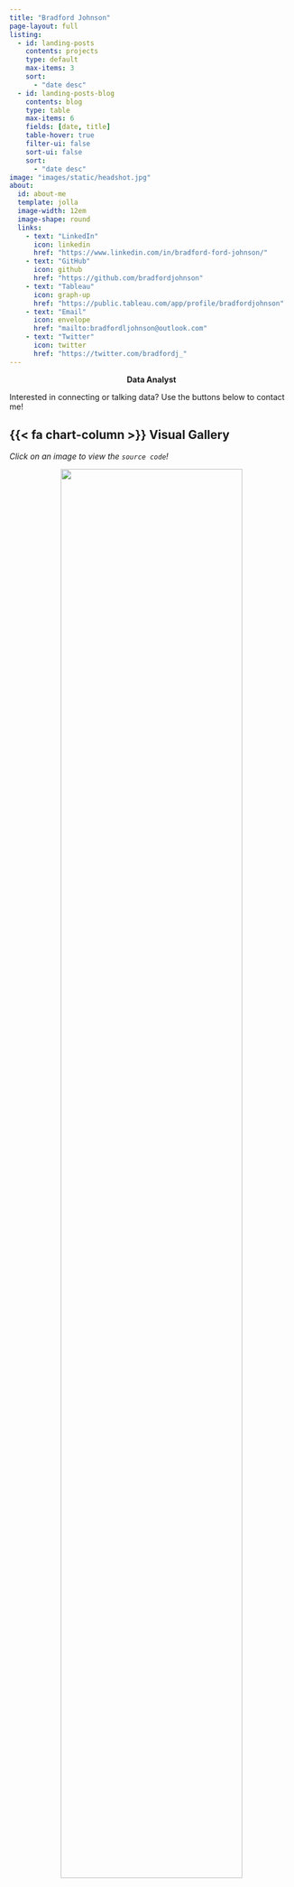 ```yaml
---
title: "Bradford Johnson"
page-layout: full
listing: 
  - id: landing-posts
    contents: projects
    type: default
    max-items: 3
    sort:
      - "date desc"
  - id: landing-posts-blog
    contents: blog
    type: table
    max-items: 6
    fields: [date, title]
    table-hover: true
    filter-ui: false
    sort-ui: false
    sort:
      - "date desc"
image: "images/static/headshot.jpg"
about:
  id: about-me
  template: jolla
  image-width: 12em
  image-shape: round
  links:
    - text: "LinkedIn"
      icon: linkedin
      href: "https://www.linkedin.com/in/bradford-ford-johnson/"
    - text: "GitHub"
      icon: github
      href: "https://github.com/bradfordjohnson"
    - text: "Tableau"
      icon: graph-up
      href: "https://public.tableau.com/app/profile/bradfordjohnson"
    - text: "Email"
      icon: envelope
      href: "mailto:bradfordljohnson@outlook.com"
    - text: "Twitter"
      icon: twitter
      href: "https://twitter.com/bradfordj_"
---
```


::: {#about-me}
<center>**Data Analyst**</center>

::: {.callout-important appearance="minimal"}
Interested in connecting or talking data? Use the buttons below to contact me!
:::
:::

::: column-page
<div>

## {{< fa chart-column >}} Visual Gallery

*Click on an image to view the `source code`!*

<center>

<p>[![](projects/seinfeld/images/01-seinfeld-sentiment.png){width="80%"}](https://github.com/bradfordjohnson/seinfeld-analysis/blob/main/scripts/sentiment/06-visualize-sentiment.R)</p>

<p>[![](images/dynamic/forest.png){width="60%"}](https://github.com/bradfordjohnson/state-forests/blob/master/scripts/forest-hex.R) [![](images/dynamic/topgolf.png){width="36%"}](https://github.com/bradfordjohnson/topgolf-analytics/blob/main/scripts/05-field.R)</p>

<p>![](images/dynamic/foot.png){width="100%"}[![](images/dynamic/foot.png){width="0%"}](https://github.com/bradfordjohnson/sql-soccer/blob/master/r/05-epl-foot.R)</p>

<p>[![](images/dynamic/numbats.png){width="47%"}](https://github.com/bradfordjohnson/tidytuesday/blob/main/2023/2023-03-07/numbats.R) [![](images/dynamic/programming.png){width="47%"}](https://github.com/bradfordjohnson/tidytuesday/blob/main/2023/2023-03-21/programming.R)</p>

</center>

</div>
:::

::: column-page
::: grid
::: {.g-col-12 .g-col-md-6}
## Projects

Click [here](projects.qmd) to check out my latest projects.

::: {#landing-posts}
:::
:::

::: {.g-col-12 .g-col-md-6}
## Blog

Click [here](blog.qmd) see my latest blog posts.

::: {#landing-posts-blog}
:::
:::
:::
:::
